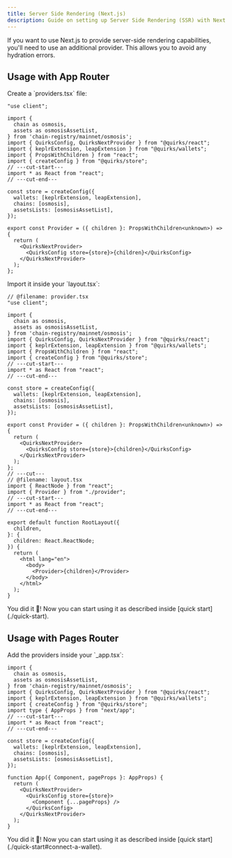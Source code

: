 ```yaml
---
title: Server Side Rendering (Next.js)
description: Guide on setting up Server Side Rendering (SSR) with Next.js using the QuirksNextProvider.
---
```


If you want to use Next.js to provide server-side rendering capabilities,
you'll need to use an additional provider. This allows you to avoid any
hydration errors.

## Usage with App Router

<Steps>
  <Step>
  Create a `providers.tsx` file:

```tsx twoslash title="/app/providers.tsx"
"use client";

import {
  chain as osmosis,
  assets as osmosisAssetList,
} from 'chain-registry/mainnet/osmosis';
import { QuirksConfig, QuirksNextProvider } from "@quirks/react";
import { keplrExtension, leapExtension } from "@quirks/wallets";
import { PropsWithChildren } from "react";
import { createConfig } from "@quirks/store";
// ---cut-start---
import * as React from "react";
// ---cut-end---

const store = createConfig({
  wallets: [keplrExtension, leapExtension],
  chains: [osmosis],
  assetsLists: [osmosisAssetList],
});

export const Provider = ({ children }: PropsWithChildren<unknown>) => {
  return (
    <QuirksNextProvider>
      <QuirksConfig store={store}>{children}</QuirksConfig>
    </QuirksNextProvider>
  );
};
```

</Step>
<Step>
Import it inside your `layout.tsx`:

```tsx twoslash title="/app/layout.tsx"
// @filename: provider.tsx
"use client";

import {
  chain as osmosis,
  assets as osmosisAssetList,
} from 'chain-registry/mainnet/osmosis';
import { QuirksConfig, QuirksNextProvider } from "@quirks/react";
import { keplrExtension, leapExtension } from "@quirks/wallets";
import { PropsWithChildren } from "react";
import { createConfig } from "@quirks/store";
// ---cut-start---
import * as React from "react";
// ---cut-end---

const store = createConfig({
  wallets: [keplrExtension, leapExtension],
  chains: [osmosis],
  assetsLists: [osmosisAssetList],
});

export const Provider = ({ children }: PropsWithChildren<unknown>) => {
  return (
    <QuirksNextProvider>
      <QuirksConfig store={store}>{children}</QuirksConfig>
    </QuirksNextProvider>
  );
};
// ---cut---
// @filename: layout.tsx
import { ReactNode } from "react";
import { Provider } from "./provider";
// ---cut-start---
import * as React from "react";
// ---cut-end---

export default function RootLayout({
  children,
}: {
  children: React.ReactNode;
}) {
  return (
    <html lang="en">
      <body>
        <Provider>{children}</Provider>
      </body>
    </html>
  );
}
```

</Step>
<Step>
You did it 🎉! Now you can start using it as described inside 
[quick start](./quick-start).
</Step>
</Steps>

## Usage with Pages Router

<Steps>
<Step>
Add the providers inside your `_app.tsx`:

```tsx twoslash title="/pages/_app.tsx"
import {
  chain as osmosis,
  assets as osmosisAssetList,
} from 'chain-registry/mainnet/osmosis';
import { QuirksConfig, QuirksNextProvider } from "@quirks/react";
import { keplrExtension, leapExtension } from "@quirks/wallets";
import { createConfig } from "@quirks/store";
import type { AppProps } from "next/app";
// ---cut-start---
import * as React from "react";
// ---cut-end---

const store = createConfig({
  wallets: [keplrExtension, leapExtension],
  chains: [osmosis],
  assetsLists: [osmosisAssetList],
});

function App({ Component, pageProps }: AppProps) {
  return (
    <QuirksNextProvider>
      <QuirksConfig store={store}>
        <Component {...pageProps} />
      </QuirksConfig>
    </QuirksNextProvider>
  );
}
```

</Step>
<Step>
You did it 🎉! Now you can start using it as described inside 
[quick start](./quick-start#connect-a-wallet).
</Step>
</Steps>
